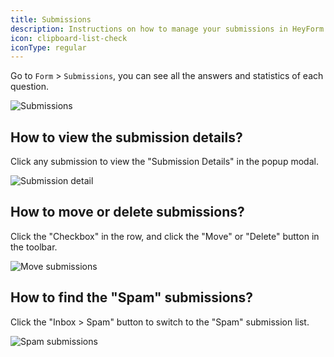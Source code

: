 ```yaml
---
title: Submissions
description: Instructions on how to manage your submissions in HeyForm.
icon: clipboard-list-check
iconType: regular
---
```


Go to `Form` > `Submissions`, you can see all the answers and statistics of each question.

<img
  src="/images/submissions.webp"
  alt="Submissions"
  data-zoomable
  preload
/>

## How to view the submission details?

Click any submission to view the "Submission Details" in the popup modal.

<img
  src="/images/submisison-detail.webp"
  alt="Submission detail"
  data-zoomable
  preload
/>

## How to move or delete submissions?

Click the "Checkbox" in the row, and click the "Move" or "Delete" button in the toolbar.

<img
  src="/images/submission-move.webp"
  alt="Move submissions"
  data-zoomable
  preload
/>

## How to find the "Spam" submissions?

Click the "Inbox > Spam" button to switch to the "Spam" submission list.

<img
  src="/images/submission-spam.webp"
  alt="Spam submissions"
  data-zoomable
  preload
/>
